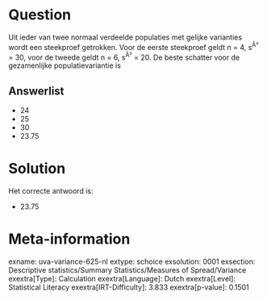 Question
========

Uit ieder van twee normaal verdeelde populaties met gelijke varianties
wordt een steekproef getrokken. Voor de eerste steekproef geldt n = 4,
s^Â²^ = 30, voor de tweede geldt n = 6, s^Â²^ = 20. De beste schatter
voor de gezamenlijke populatievariantie is

Answerlist
----------

* 24
* 25
* 30
* 23.75

Solution
========

Het correcte antwoord is: 

* 23.75

Meta-information
================
exname: uva-variance-625-nl
extype: schoice
exsolution: 0001
exsection: Descriptive statistics/Summary Statistics/Measures of Spread/Variance
exextra[Type]: Calculation
exextra[Language]: Dutch
exextra[Level]: Statistical Literacy
exextra[IRT-Difficulty]: 3.833
exextra[p-value]: 0.1501
